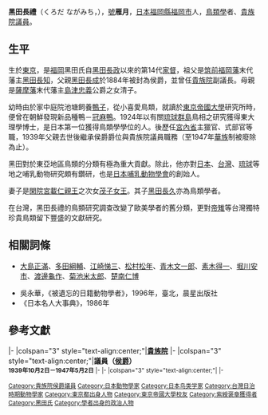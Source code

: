 {{植物命名人|Kuroda|黑田長禮}}
{{Infobox President
| original_name  = 黒田長礼
| image          = Kuroda Nagamichi.jpg
| caption        = 
| office         = [[貴族院_(日本)|貴族院]]
| title          = 議員（[[侯爵|侯爵]]）
| 1blankname     = 議長
| 1namedata      = [[松平賴壽|松平賴壽]]→[[德川圀順|德川圀順]]→[[德川家正|德川家正]]
| 2blankname     = 副議長
| 2namedata      = {{Link-ja|佐佐木行忠|佐佐木行忠}}→{{Link-ja|酒井忠正|酒井忠正}}→無→{{Link-ja|德川宗敬|徳川宗敬}}
| term_start     = 1939年10月2日
| term_end       = 1947年5月2日

| birth_date     = {{birth date|df=yes|1889|11|24}}
| birth_place    = {{JPN-EMP}}[[東京府|東京府]][[東京市|東京市]][[赤坂區|赤坂區]]福吉町<br>（今{{JPN}}[[東京都|東京都]][[港區_(東京都)|港區]]赤坂）
| death_date     = {{death_date_and_age|1978|4|16|1889|11|24}} 
| death_place    = 
| spouse         = {{link-ja|黑田茂子|黒田茂子}}
| children       = {{link-ja|黑田長久|黒田長久}}（子）<br>前田政子（女）<br>山内光子（女）
| parents        = {{link-ja|黑田長成|黒田長成}}（父）<br>黑田清子（母）
| relatives      = {{link-ja|黑田長知|黒田長知}}（祖父）<br>[[島津忠義|島津忠義]]（外祖父）<br>島津壽滿子（外祖母）<br>{{link-ja|黑田長和|黒田長和}}（叔）<br>{{link-ja|黑田長敬|黒田長敬}}（叔）<br>[[閑院宮載仁親王|閑院宮載仁親王]]（岳父）<br>{{link-ja|閑院宮載仁親王妃智惠子|載仁親王妃智恵子}}（岳母）<br>{{link-ja|前田利建|前田利建}}（婿）<br>[[山内豐秋|山内豐秋]]（婿）<br>黑田長明（孫）<br>黑田長高（孫）<br>[[前田利祐|前田利祐]]（外孫）<br>山内豐功（外孫）<br>前田利宜（外曾孫）<br>山内豐浩（外曾孫）<br>山内豐直（外曾孫）
| profession     = [[鳥類學|鳥類學]]者、[[代議士|代議士]]
| awards         = {{ubl|[[File:Honor_Medal_Purple_Ribbon.jpg|30px]]紫綬[[褒章|褒章]]（1964年）                       
                        |[[File:JPN_Zuiho-sho_3Class_BAR.svg|30px]]勳三等[[瑞寶章|瑞寶章]]（1965年）}}
}}
{{japanese|japanese=黒田長礼|kana=くろだ ながみち|romaji=Kuroda Nagamichi}}
'''黑田長禮'''（くろだ ながみち，{{bd|1889年|11月24日|1978年|4月16日|CatIdx=Kuroda, Nagamichi}}），[[號|號]]'''雁月'''，[[日本|日本]][[福岡縣|福岡縣]][[福岡市|福岡市]]人，[[鳥類學|鳥類學]]者、[[貴族院議員|貴族院議員]]。

==生平==
生於[[東京|東京]]，是[[福岡|福岡]]黑田氏自[[黑田長政|黑田長政]]以來的第14代[[家督|家督]]，祖父是[[筑前|筑前]][[福岡藩|福岡藩]]末代藩主[[黑田長知|黑田長知]]，父親[[黑田長成|黑田長成]]於1884年被封為侯爵，並曾任[[貴族院_(日本)|貴族院]]副議長。母親是[[薩摩藩|薩摩藩]]末代藩主[[島津忠義|島津忠義]]公爵之女清子。

幼時由於家中庭院池塘飼養[[鴨子|鴨子]]，從小喜愛鳥類，就讀於[[東京帝國大學|東京帝國大學]]研究所時，便曾在朝鮮發現新品種鴨－[[冠麻鴨|冠麻鴨]]。1924年以有關[[琉球群島|琉球群島]]鳥相之研究獲得東大理學博士，是日本第一位獲得鳥類學學位的人。後歷任[[宮內省|宮內省]]主獵官、式部官等職，1939年父親去世後繼承侯爵爵位與貴族院議員職務（至1947年[[華族_(日本)|華族]]制被廢除為止）。

黑田對於東亞地區鳥類的分類有極為重大貢獻。除此，他亦對[[日本|日本]]、[[台灣|台灣]]、[[琉球|琉球]]等地之哺乳動物研究頗有鑽研，也是[[日本哺乳動物學會|日本哺乳動物學會]]的創始人。

妻子是[[閑院宮載仁親王|閑院宮載仁親王]]之次女[[茂子女王|茂子女王]]。其子[[黑田長久|黑田長久]]亦為鳥類學者。

在台灣，黑田長禮的鳥類研究調查改變了歐美學者的舊分類，更對[[帝雉|帝雉]]等台灣獨特珍貴鳥類留下豐盛的文獻研究。

==相關詞條==
* [[大島正滿|大島正滿]]、[[多田綱輔|多田綱輔]]、[[江崎悌三|江崎悌三]]、[[松村松年|松村松年]]、[[青木文一郎|青木文一郎]]、[[素木得一|素木得一]]、[[堀川安市|堀川安市]]、[[渡邊龜作|渡邊龜作]]、[[菊池米太郎|菊池米太郎]]、[[楚南仁博|楚南仁博]]

* 吳永華，《被遺忘的日籍動物學者》，1996年，臺北，晨星出版社 
*《日本名人大事典》，1986年

==參考文獻==
{{reflist}}

{{start box}}
{{s-par}}
|-
|colspan="3" style="text-align:center;"|'''[[貴族院_(日本)|貴族院]]'''
|-
|colspan="3" style="text-align:center;"|'''議員（[[侯爵|侯爵]]）<br><small>1939年10月2日－1947年5月2日'''
|-
{{S-reg|other}}
|-
|colspan="3" style="text-align:center;"|'''{{Tsl|ja|日本の華族一覧|黑田（長成）侯爵家}}'''
|-
{{s-before|{{link-ja|黑田長成|黒田長成}}}}
{{s-title|<small>1939年10月2日－1947年5月2日}}
{{s-after|[[華族_(日本)|華族]]制度廢止}}
{{end box}}

{{黑田氏歷代當主|第14代|1939－1978}}

{{Authority control}}
{{DEFAULTSORT:Kuroda Nagamichi}}
[[Category:貴族院侯爵議員|Category:貴族院侯爵議員]]
[[Category:日本動物學家|Category:日本動物學家]]
[[Category:日本鸟类学家|Category:日本鸟类学家]]
[[Category:台灣日治時期動物學家|Category:台灣日治時期動物學家]]
[[Category:東京都出身人物|Category:東京都出身人物]]
[[Category:東京帝國大學校友|Category:東京帝國大學校友]]
[[Category:紫綬褒章獲得者|Category:紫綬褒章獲得者]]
[[Category:黑田氏|Category:黑田氏]]
[[Category:學者出身的政治人物|Category:學者出身的政治人物]]